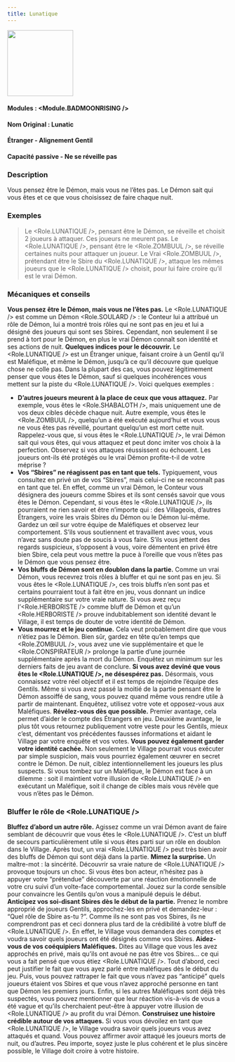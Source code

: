 ```yaml
---
title: Lunatique
---
```



<img src='/img/blood-on-the-clocktower/roles/lunatique.png' height='150' />

#### Modules : <Module.BADMOONRISING />
#### Nom Original : Lunatic
#### Étranger - Alignement Gentil
#### Capacité passive - Ne se réveille pas

### Description

Vous pensez être le Démon, mais vous ne l’êtes pas.
Le Démon sait qui vous êtes et ce que vous choisissez de faire chaque nuit.

### Exemples

> Le <Role.LUNATIQUE />, pensant être le Démon, se réveille et choisit 2 joueurs à attaquer. Ces joueurs ne meurent pas.
> Le <Role.LUNATIQUE />, pensant être le <Role.ZOMBUUL />, se réveille certaines nuits pour attaquer un joueur. Le Vrai <Role.ZOMBUUL />, prétendant être le Sbire du <Role.LUNATIQUE />, attaque les mêmes joueurs que le <Role.LUNATIQUE /> choisit, pour lui faire croire qu’il est le vrai Démon.

### Mécaniques et conseils

**Vous pensez être le Démon, mais vous ne l’êtes pas.** Le <Role.LUNATIQUE /> est comme un Démon <Role.SOULARD /> : le Conteur lui a attribué un rôle de Démon, lui a montré trois rôles qui ne sont pas en jeu et lui a désigné des joueurs qui sont ses Sbires. Cependant, non seulement il se prend à tort pour le Démon, en plus le vrai Démon connaît son identité et ses actions de nuit. 
**Quelques indices pour le découvrir.** Le <Role.LUNATIQUE /> est un Étranger unique, faisant croire à un Gentil qu’il est Maléfique, et même le Démon, jusqu’à ce qu’il découvre que quelque chose ne colle pas. Dans la plupart des cas, vous pouvez légitimement penser que vous êtes le Démon, sauf si quelques incohérences vous mettent sur la piste du <Role.LUNATIQUE />. Voici quelques exemples :
- **D’autres joueurs meurent à la place de ceux que vous attaquez.** Par exemple, vous êtes le <Role.SHABALOTH />, mais uniquement une de vos deux cibles décède chaque nuit. Autre exemple, vous êtes le <Role.ZOMBUUL />, quelqu’un a été exécuté aujourd’hui et vous vous ne vous êtes pas réveillé, pourtant quelqu’un est mort cette nuit. Rappelez-vous que, si vous êtes le <Role.LUNATIQUE />, le vrai Démon sait qui vous êtes, qui vous attaquez et peut donc imiter vos choix à la perfection. Observez si vos attaques réussissent ou échouent. Les joueurs ont-ils été protégés ou le vrai Démon profite-t-il de votre méprise ?
- **Vos “Sbires” ne réagissent pas en tant que tels.** Typiquement, vous consultez en privé un de vos “Sbires”, mais celui-ci ne se reconnaît pas en tant que tel. En effet, comme un vrai Démon, le Conteur vous désignera des joueurs comme Sbires et ils sont censés savoir que vous êtes le Démon. Cependant, si vous êtes le <Role.LUNATIQUE />, ils pourraient ne rien savoir et être n’importe qui : des Villageois, d’autres Étrangers, voire les vrais Sbires du Démon ou le Démon lui-même. Gardez un œil sur votre équipe de Maléfiques et observez leur comportement. S’ils vous soutiennent et travaillent avec vous, vous n’avez sans doute pas de soucis à vous faire. S’ils vous jettent des regards suspicieux, s’opposent à vous, voire démentent en privé être bien Sbire, cela peut vous mettre la puce à l’oreille que vous n’êtes pas le Démon que vous pensez être.
- **Vos bluffs de Démon sont en doublon dans la partie.** Comme un vrai Démon, vous recevrez trois rôles à bluffer et qui ne sont pas en jeu. Si vous êtes le <Role.LUNATIQUE />, ces trois bluffs n’en sont pas et certains pourraient tout à fait être en jeu, vous donnant un indice supplémentaire sur votre vraie nature. Si vous avez reçu l’<Role.HERBORISTE /> comme bluff de Démon et qu’un <Role.HERBORISTE /> prouve indubitablement son identité devant le Village, il est temps de douter de votre identité de Démon.
- **Vous mourrez et le jeu continue.** Cela veut probablement dire que vous n’étiez pas le Démon. Bien sûr, gardez en tête qu’en temps que <Role.ZOMBUUL />, vous avez une vie supplémentaire et que le <Role.CONSPIRATEUR /> prolonge la partie d’une journée supplémentaire après la mort du Démon. Enquêtez un minimum sur les derniers faits de jeu avant de conclure.
**Si vous avez deviné que vous êtes le <Role.LUNATIQUE />, ne désespérez pas.** Désormais, vous connaissez votre réel objectif et il est temps de rejoindre l’équipe des Gentils. Même si vous avez passé la moitié de la partie pensant être le Démon assoiffé de sang, vous pouvez quand même vous rendre utile à partir de maintenant. Enquêtez, utilisez votre vote et opposez-vous aux Maléfiques.
**Révélez-vous dès que possible.** Premier avantage, cela permet d’aider le compte des Étrangers en jeu. Deuxième avantage, le plus tôt vous retournez publiquement votre veste pour les Gentils, mieux c’est, démentant vos précédentes fausses informations et aidant le Village par votre enquête et vos votes.
**Vous pouvez également garder votre identité cachée.** Non seulement le Village pourrait vous exécuter par simple suspicion, mais vous pourriez également œuvrer en secret contre le Démon. De nuit, ciblez intentionnellement les joueurs les plus suspects. Si vous tombez sur un Maléfique, le Démon est face à un dilemme : soit il maintient votre illusion de <Role.LUNATIQUE /> en exécutant un Maléfique, soit il change de cibles mais vous révèle que vous n’êtes pas le Démon.

### Bluffer le rôle de <Role.LUNATIQUE />
**Bluffez d’abord un autre rôle.** Agissez comme un vrai Démon avant de faire semblant de découvrir que vous êtes le <Role.LUNATIQUE />. C’est un bluff de secours particulièrement utile si vous êtes parti sur un rôle en doublon dans le Village. Après tout, un vrai <Role.LUNATIQUE /> peut très bien avoir des bluffs de Démon qui sont déjà dans la partie.
**Mimez la surprise.** Un maître-mot : la sincérité. Découvrir sa vraie nature de <Role.LUNATIQUE /> provoque toujours un choc. Si vous êtes bon acteur, n’hésitez pas à appuyer votre “prétendue” découverte par une réaction émotionnelle de votre cru suivi d’un volte-face comportemental. Jouez sur la corde sensible pour convaincre les Gentils qu’on vous a manipulé depuis le début.
**Anticipez vos soi-disant Sbires dès le début de la partie.** Prenez le nombre approprié de joueurs Gentils, approchez-les en privé et demandez-leur : “Quel rôle de Sbire as-tu ?”. Comme ils ne sont pas vos Sbires, ils ne comprendront pas et ceci donnera plus tard de la crédibilité à votre bluff de <Role.LUNATIQUE />. En effet, le Village vous demandera des comptes et voudra savoir quels joueurs ont été désignés comme vos Sbires.
**Aidez-vous de vos coéquipiers Maléfiques.** Dites au Village que vous les avez approchés en privé, mais qu’ils ont avoué ne pas être vos Sbires… ce qui vous a fait pensé que vous étiez <Role.LUNATIQUE />. Tout d’abord, ceci peut justifier le fait que vous ayez parlé entre maléfiques dès le début du jeu. Puis, vous pouvez rattraper le fait que vous n’avez pas “anticipé” quels joueurs étaient vos Sbires et que vous n’avez approché personne en tant que Démon les premiers jours. Enfin, si les autres Maléfiques sont déjà très suspectés, vous pouvez mentionner que leur réaction vis-à-vis de vous a été vague et qu’ils cherchaient peut-être à appuyer votre illusion de <Role.LUNATIQUE /> au profit du vrai Démon.
**Construisez une histoire crédible autour de vos attaques.** Si vous vous dévoilez en tant que <Role.LUNATIQUE />, le Village voudra savoir quels joueurs vous avez attaqués et quand. Vous pouvez affirmer avoir attaqué les joueurs morts de nuit, ou d’autres. Peu importe, soyez juste le plus cohérent et le plus sincère possible, le Village doit croire à votre histoire.
